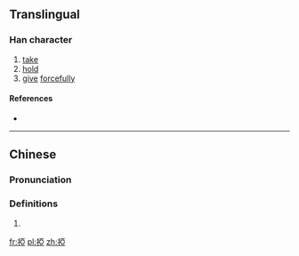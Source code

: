 {{also|挜}}
==Translingual==

===Han character===
{{Han char|rn=64|rad=手|as=08|sn=11|four=5101<sub>7</sub>|canj=手一中一 (QMLM)|ids=⿰[[扌]][[亞]]}}

# [[take]]
# [[hold]]
# [[give]] [[forcefully]]

====References====
* {{Han ref|kx=0438.010|dkj=12263|dj=0787.090|hdz=31891.010|uh=6397|ud=25495|bh=D56F|bd=54639}}

----

==Chinese==
{{zh-forms|s=挜}}

===Pronunciation===
{{zh-pron
|m=yà
|c=aa3,ngaa3,ngaa6
|mc=
|oc=
|ma=
|cat=v
}}

===Definitions===
# {{rfdef|lang=zh}}

[[fr:掗]]
[[pl:掗]]
[[zh:掗]]
